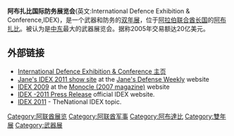 {{Infobox Convention
|name       = 阿布扎比國際防務展覽會<br><small>({{lang|en|International Defence Exhibition (IDEX)}})</small>
|image      = 
|caption    =  
|genre      = 國防
|venue      = 阿布扎比國際防務展覽會中心
|location   = [[阿布扎比|阿布扎比]]
|country    = 阿拉伯聯合酋長國
|first      = 1993年
|last       = 
|organizers = ADNEC in coordination with the UAE Armed Forces GHQ
|attendance = 近45,000人(2009年)
|website    = http://www.idexuae.ae
}}

'''阿布扎比国际防务展览会'''(英文:International Defence Exhibition & Conference,IDEX)，是一个武器和防务的[[双年展|双年展]]，位于[[阿拉伯联合酋长国|阿拉伯联合酋长国]]的[[阿布扎比|阿布扎比]]。被认为是[[中东|中东]]最大的武器展览会。据称2005年交易额达20亿美元。

==外部链接==
*[http://www.idexuae.com/english/index.aspx International Defence Exhibition & Conference 主页] {{Wayback|url=http://www.idexuae.com/english/index.aspx |date=20210226153855 }}
* [http://www.janes.com/events/exhibitions/idex2011/ Jane's IDEX 2011 show site] {{Wayback|url=http://www.janes.com/events/exhibitions/idex2011/ |date=20110213045533 }} at the [[简氏防务周刊|Jane's Defense Weekly]] website
* [https://web.archive.org/web/20120221230048/http://www.monocle.com/sections/affairs/Web-Articles/Idex/ IDEX 2009] at the [[Monocle|Monocle (2007 magazine)]] website
* [https://web.archive.org/web/20140308052010/http://www.idexuae.ae/page.cfm/T=m/Action=Press/PressID=1 IDEX -2011 Press Release] official IDEX website.
* [https://web.archive.org/web/20110225222054/http://www.thenational.ae/topic/events/idex IDEX 2011 ] - TheNational IDEX topic.

[[Category:阿联酋展览|Category:阿联酋展览]]
[[Category:阿联酋军事|Category:阿联酋军事]]
[[Category:阿布達比|Category:阿布達比]]
[[Category:雙年展|Category:雙年展]]
[[Category:武器展|Category:武器展]]